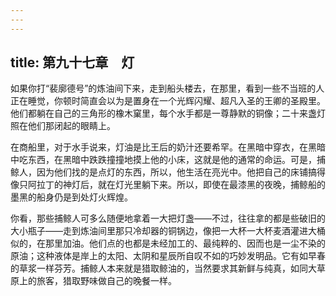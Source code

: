 ```yaml
---
---
---
```

title: 第九十七章　灯
---






如果你打“裴廓德号”的炼油间下来，走到船头楼去，在那里，看到一些不当班的人正在睡觉，你顿时简直会以为是置身在一个光辉闪耀、超凡入圣的王卿的圣殿里。他们都躺在自己的三角形的橡木窠里，每个水手都是一尊静默的铜像；二十来盏灯照在他们那闭起的眼睛上。

在商船里，对于水手说来，灯油是比王后的奶汁还要希罕。在黑暗中穿衣，在黑暗中吃东西，在黑暗中跌跌撞撞地摸上他的小床，这就是他的通常的命运。可是，捕鲸人，因为他们找的是点灯的东西，所以，他生活在亮光中。他把自己的床铺搞得像只阿拉丁的神灯后，就在灯光里躺下来。所以，即使在最漆黑的夜晚，捕鲸船的墨黑的船身仍是到处灯火辉煌。

你看，那些捕鲸人可多么随便地拿着一大把灯盏——不过，往往拿的都是些破旧的大小瓶子——走到炼油间里那只冷却器的铜锅边，像把一大杯一大杯麦酒灌进大桶似的，在那里加油。他们点的也都是未经加工的、最纯粹的、因而也是一尘不染的原油；这种液体是岸上的太阳、太阴和星辰所自叹不如的巧妙发明品。它有如早春的草浆一样芬芳。捕鲸人本来就是猎取鲸油的，当然要求其新鲜与纯真，如同大草原上的旅客，猎取野味做自己的晚餐一样。